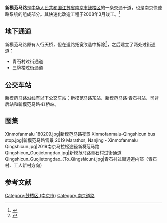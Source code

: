 {{Infobox Shanghai Road
|中文道路名称=新模范马路
|道路英文名=XINMOFAN Rd
|走向1=东
|走向2=西
|走向1(E)=E
|走向2(E)=W
|图片=新模范马路.jpg
|图片说明=
|道路属性=市区道路
|道路总长度=
|车速限制=
|行车线数量=双向八车道
|所在地区=[[鼓楼区_(南京市)|鼓楼区]]
|起点=[[玄武湖隧道|玄武湖隧道]]
|终点=[[虹桥|虹桥]]
|道路命名日期=
|命名缘由=
|道路旧名=
|道路动工日期=
|通车日期=
|路段主要建筑=
|收费=
}}
'''新模范马路'''是[[中华人民共和国|中华人民共和国]][[江苏省|江苏省]][[南京市|南京市]][[鼓楼区_(南京市)|鼓楼区]]的一条交通干道，也是南京快速路系统的组成部分。其快速化改造工程于2008年3月竣工。<ref>{{cite web|url=http://news.sina.com.cn/c/2008-03-11/064813553898s.shtml|title=新模范马路东段本周末通车|publisher=新浪新闻|date=2008-03-11|accessdate=2020-08-30}}</ref>

==地下通道==
新模范马路原有人行天桥，但在道路拓宽改造中拆除<ref>{{cite web|title=过街天桥拆了　过街通道关了行人过新模范马路实在有点难|url=http://news.163.com/11/0422/00/72722NNO00014AED.html|publisher=网易新闻|date=2011-04-22|accessdate=2020-08-30}}</ref>，之后建立了两处过街通道：
* 青石村过街通道
* 三牌楼过街通道

==公交车站==
新模范马路沿线有以下公交车站：新模范马路东站、新模范马路·青石村站、司背后站和新模范马路·虹桥站。

==图集==
<gallery>
Xinmofanmalu 180209.jpg|新模范马路夜景
Xinmofanmalu-Qingshicun bus stop.jpg|新模范马路雪景
2019 Marathon, Nanjing - Xinmofanmalu Qingshicun.jpg|2019南京马拉松途径新模范马路
Qingshicun_Guojietongdao.jpg|新模范马路青石村过街通道
Qingshicun_Guojietongdao_(To_Qingshicun).jpg|青石村过街通道内部（青石村、工人新村方向）
</gallery>

==参考文献==
{{reflist}}

[[Category:鼓楼区_(南京市)|Category:鼓楼区 (南京市)]]
[[Category:南京道路|Category:南京道路]]